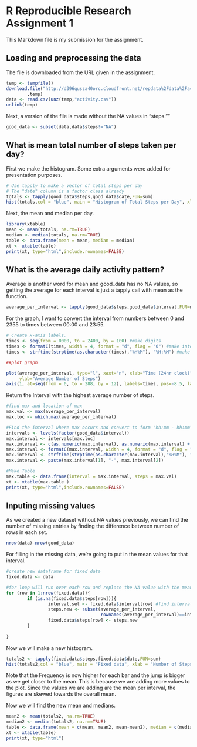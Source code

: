 R Reproducible Research Assignment 1
========================================================

This Markdown file is my submission for the assignment.

## Loading and preprocessing the data

The file is downloaded from the URL given in the assignment. 

```r
temp <- tempfile()
download.file("http://d396qusza40orc.cloudfront.net/repdata%2Fdata%2Factivity.zip"
        ,temp)
data <- read.csv(unz(temp,"activity.csv"))
unlink(temp)

```

Next, a version of the file is made without the NA values in "steps.""

```r
good_data <- subset(data,data$steps!="NA")
```
## What is mean total number of steps taken per day?

First we make the histogram. Some extra arguments were added for presentation purposes.

```r
# Use tapply to make a Vector of total steps per day
# The "date" column is a factor class already
totals <- tapply(good_data$steps,good_data$date,FUN=sum)
hist(totals,col = "blue", main = "Histogram of Total Steps per Day", xlab = "Number of Steps", breaks=8)
```

Next, the mean and median per day.

```r
library(xtable)
mean <- mean(totals, na.rm=TRUE)
median <- median(totals, na.rm=TRUE)
table <- data.frame(mean = mean, median = median)
xt <- xtable(table)
print(xt, type="html",include.rownames=FALSE)
```

## What is the average daily activity pattern?

Average is another word for mean and good_data has no NA values, so getting the average for each interval is just a tapply call with mean as the function.

```r
average_per_interval <- tapply(good_data$steps,good_data$interval,FUN=mean)
```

For the graph, I want to convert the interval from numbers between 0 and 2355 to times between 00:00 and 23:55.

```r

# Create x-axis labels.
times <- seq(from = 0000, to = 2400, by = 100) #make digits
times <- formatC(times, width = 4, format = "d", flag = "0") #make into xxxx
times <- strftime(strptime(as.character(times),"%H%M"), "%H:%M") #make into xx:xx

##plot graph

plot(average_per_interval, type="l", xaxt="n", xlab="Time (24hr clock)", 
     ylab="Average Number of Steps")
axis(1, at=seq(from = 0, to = 288, by = 12), labels=times, pos=-8.5, las=0)
```

Return the Interval with the highest average number of steps.

```r
#find max and location of max
max.val <- max(average_per_interval)
max.loc <- which.max(average_per_interval)

#Find the interval where max occurs and convert to form "hh:mm - hh:mm""
intervals <- levels(factor(good_data$interval))
max.interval <- intervals[max.loc]
max.interval <- c(as.numeric(max.interval), as.numeric(max.interval) + 5)
max.interval <- formatC(max.interval, width = 4, format = "d", flag = "0")
max.interval <- strftime(strptime(as.character(max.interval),"%H%M"), "%H:%M")
max.interval <- paste(max.interval[1], "-", max.interval[2])

#Make Table
max.table <- data.frame(interval = max.interval, steps = max.val)
xt <- xtable(max.table )
print(xt, type="html",include.rownames=FALSE)
```

## Inputing missing values

As we created a new dataset without NA values previously, we can find the number of missing entries by finding the difference between number of rows in each set.

```r
nrow(data)-nrow(good_data)
```

For filling in the missing data, we're going to put in the mean values for that interval.

```r

#create new dataframe for fixed data
fixed.data <- data

#for loop will run over each row and replace the NA value with the mean for that interval
for (row in 1:nrow(fixed.data)){
        if (is.na(fixed.data$steps[row])){
                interval.set <- fixed.data$interval[row] #find interval
                steps.new <- subset(average_per_interval, 
                                    rownames(average_per_interval)==interval.set)
                fixed.data$steps[row] <- steps.new
        }
        
}
```

Now we will make a new histogram.

```r
totals2 <- tapply(fixed.data$steps,fixed.data$date,FUN=sum)
hist(totals2,col = "blue", main = "Fixed data", xlab = "Number of Steps", breaks=8)
```

Note that the Frequency is now higher for each bar and the jump is bigger as we get closer to the mean. This is because we are adding more values to the plot. Since the values we are adding are the mean per interval, the figures are skewed towards the overall mean.

Now we will find the new mean and medians.

```r
mean2 <- mean(totals2, na.rm=TRUE)
median2 <- median(totals2, na.rm=TRUE)
table <- data.frame(mean = c(mean, mean2, mean-mean2), median = c(median, median2, median-median2), row.names=c("Old","New","Change"))
xt <- xtable(table)
print(xt, type="html")
```